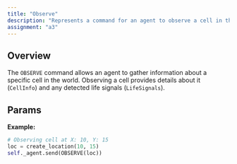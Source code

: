 ```yaml
---
title: "Observe"
description: "Represents a command for an agent to observe a cell in the world."
assignment: "a3"
---
```


## Overview

The `OBSERVE` command allows an agent to gather information about a specific cell in
the world. Observing a cell provides details about it (`CellInfo`) and any detected
life signals (`LifeSignals`).

## Params

<Attribute
  name="location"
  type="Location"
  description="The location to observe."
  required
/>

**Example:**

```py
# Observing cell at X: 10, Y: 15 
loc = create_location(10, 15)
self._agent.send(OBSERVE(loc))
```
